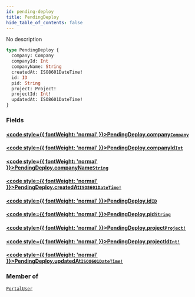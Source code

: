 ```yaml
---
id: pending-deploy
title: PendingDeploy
hide_table_of_contents: false
---
```








No description

```graphql
type PendingDeploy {
  company: Company
  companyId: Int
  companyName: String
  createdAt: ISO8601DateTime!
  id: ID
  pid: String
  project: Project!
  projectId: Int!
  updatedAt: ISO8601DateTime!
}
```


### Fields

#### [<code style={{ fontWeight: 'normal' }}>PendingDeploy.<b>company</b></code>](#)<Bullet />[`Company`](/api/graphql/documentation/objects/company) <Badge class="secondary" text="object"/>
> 
> 

#### [<code style={{ fontWeight: 'normal' }}>PendingDeploy.<b>companyId</b></code>](#)<Bullet />[`Int`](/api/graphql/documentation/scalars/int) <Badge class="secondary" text="scalar"/>
> 
> 

#### [<code style={{ fontWeight: 'normal' }}>PendingDeploy.<b>companyName</b></code>](#)<Bullet />[`String`](/api/graphql/documentation/scalars/string) <Badge class="secondary" text="scalar"/>
> 
> 

#### [<code style={{ fontWeight: 'normal' }}>PendingDeploy.<b>createdAt</b></code>](#)<Bullet />[`ISO8601DateTime!`](/api/graphql/documentation/scalars/iso8601-date-time) <Badge class="secondary" text="non-null"/> <Badge class="secondary" text="scalar"/>
> 
> 

#### [<code style={{ fontWeight: 'normal' }}>PendingDeploy.<b>id</b></code>](#)<Bullet />[`ID`](/api/graphql/documentation/scalars/id) <Badge class="secondary" text="scalar"/>
> 
> 

#### [<code style={{ fontWeight: 'normal' }}>PendingDeploy.<b>pid</b></code>](#)<Bullet />[`String`](/api/graphql/documentation/scalars/string) <Badge class="secondary" text="scalar"/>
> 
> 

#### [<code style={{ fontWeight: 'normal' }}>PendingDeploy.<b>project</b></code>](#)<Bullet />[`Project!`](/api/graphql/documentation/objects/project) <Badge class="secondary" text="non-null"/> <Badge class="secondary" text="object"/>
> 
> 

#### [<code style={{ fontWeight: 'normal' }}>PendingDeploy.<b>projectId</b></code>](#)<Bullet />[`Int!`](/api/graphql/documentation/scalars/int) <Badge class="secondary" text="non-null"/> <Badge class="secondary" text="scalar"/>
> 
> 

#### [<code style={{ fontWeight: 'normal' }}>PendingDeploy.<b>updatedAt</b></code>](#)<Bullet />[`ISO8601DateTime!`](/api/graphql/documentation/scalars/iso8601-date-time) <Badge class="secondary" text="non-null"/> <Badge class="secondary" text="scalar"/>
> 
> 



### Member of

[`PortalUser`](/api/graphql/documentation/objects/portal-user)  <Badge class="secondary" text="object"/>



